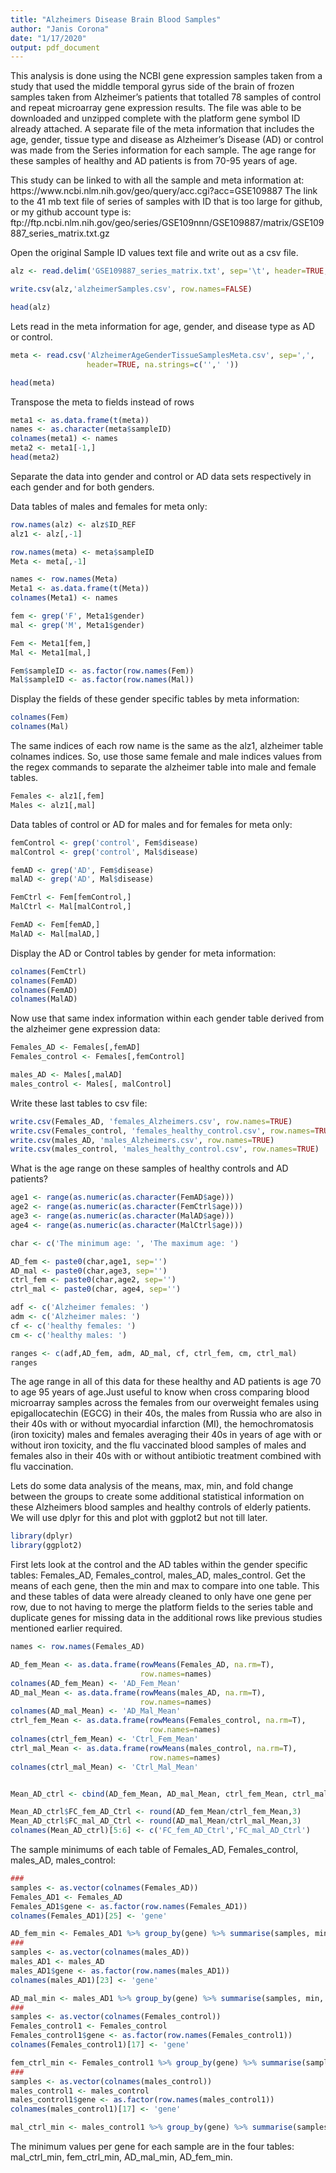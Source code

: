 ---
title: "Alzheimers Disease Brain Blood Samples"
author: "Janis Corona"
date: "1/17/2020"
output: pdf_document
---

This analysis is done using the NCBI gene expression samples taken from a study that used the middle temporal gyrus side of the brain of frozen samples taken from Alzheimer's patients that totalled 78 samples of control and repeat microarray gene expression results. The file was able to be downloaded and unzipped complete with the platform gene symbol ID already attached. A separate file of the meta information that includes the age, gender, tissue type and disease as Alzheimer's Disease (AD) or control was made from the Series information for each sample. The age range for these samples of healthy and AD patients is from 70-95 years of age.

This study can be linked to with all the sample and meta information at: https://www.ncbi.nlm.nih.gov/geo/query/acc.cgi?acc=GSE109887
The link to the 41 mb text file of series of samples with ID that is too large for github, or my github account type is: ftp://ftp.ncbi.nlm.nih.gov/geo/series/GSE109nnn/GSE109887/matrix/GSE109887_series_matrix.txt.gz 

Open the original Sample ID values text file and write out as a csv file.
```{r}
alz <- read.delim('GSE109887_series_matrix.txt', sep='\t', header=TRUE, na.strings=c('',' '), comment.char='!')

write.csv(alz,'alzheimerSamples.csv', row.names=FALSE)

```

```{r}
head(alz)
```


Lets read in the meta information for age, gender, and disease type as AD or control.
```{r}
meta <- read.csv('AlzheimerAgeGenderTissueSamplesMeta.csv', sep=',',
                 header=TRUE, na.strings=c('',' '))
```

```{r}
head(meta)
```


Transpose the meta to fields instead of rows
```{r}

meta1 <- as.data.frame(t(meta))
names <- as.character(meta$sampleID)
colnames(meta1) <- names
meta2 <- meta1[-1,]
head(meta2)
```


Separate the data into gender and control or AD data sets respectively in each gender and for both genders.

Data tables of males and females for meta only:
```{r}
row.names(alz) <- alz$ID_REF
alz1 <- alz[,-1]

row.names(meta) <- meta$sampleID
Meta <- meta[,-1]

names <- row.names(Meta)
Meta1 <- as.data.frame(t(Meta))
colnames(Meta1) <- names

fem <- grep('F', Meta1$gender)
mal <- grep('M', Meta1$gender)

Fem <- Meta1[fem,]
Mal <- Meta1[mal,]

Fem$sampleID <- as.factor(row.names(Fem))
Mal$sampleID <- as.factor(row.names(Mal))
```

Display the fields of these gender specific tables by meta information:
```{r}
colnames(Fem)
colnames(Mal)
```

The same indices of each row name is the same as the alz1, alzheimer table colnames indices. So, use those same female and male indices values from the regex commands to separate the alzheimer table into male and female tables.
```{r}
Females <- alz1[,fem]
Males <- alz1[,mal]
```



Data tables of control or AD for males and for females for meta only:
```{r}
femControl <- grep('control', Fem$disease)
malControl <- grep('control', Mal$disease)

femAD <- grep('AD', Fem$disease)
malAD <- grep('AD', Mal$disease)

FemCtrl <- Fem[femControl,]
MalCtrl <- Mal[malControl,]

FemAD <- Fem[femAD,]
MalAD <- Mal[malAD,]
```

Display the AD or Control tables by gender for meta information:
```{r}
colnames(FemCtrl)
colnames(FemAD)
colnames(FemAD)
colnames(MalAD)
```

Now use that same index information within each gender table derived from the alzheimer gene expression data:
```{r}
Females_AD <- Females[,femAD]
Females_control <- Females[,femControl]

males_AD <- Males[,malAD]
males_control <- Males[, malControl]
```

Write these last tables to csv file:
```{r}
write.csv(Females_AD, 'females_Alzheimers.csv', row.names=TRUE)
write.csv(Females_control, 'females_healthy_control.csv', row.names=TRUE)
write.csv(males_AD, 'males_Alzheimers.csv', row.names=TRUE)
write.csv(males_control, 'males_healthy_control.csv', row.names=TRUE)
```

What is the age range on these samples of healthy controls and AD patients?
```{r}
age1 <- range(as.numeric(as.character(FemAD$age)))
age2 <- range(as.numeric(as.character(FemCtrl$age)))
age3 <- range(as.numeric(as.character(MalAD$age)))
age4 <- range(as.numeric(as.character(MalCtrl$age)))

char <- c('The minimum age: ', 'The maximum age: ')

AD_fem <- paste0(char,age1, sep='')
AD_mal <- paste0(char,age3, sep='')
ctrl_fem <- paste0(char,age2, sep='')
ctrl_mal <- paste0(char, age4, sep='')

adf <- c('Alzheimer females: ')
adm <- c('Alzheimer males: ')
cf <- c('healthy females: ')
cm <- c('healthy males: ')

ranges <- c(adf,AD_fem, adm, AD_mal, cf, ctrl_fem, cm, ctrl_mal)
ranges
```

The age range in all of this data for these healthy and AD patients is age 70 to age 95 years of age.Just useful to know when cross comparing blood microarray samples across the females from our overweight females using epigallocatechin (EGCG) in their 40s, the males from Russia who are also in their 40s with or without myocardial infarction (MI), the hemochromatosis (iron toxicity) males and females averaging their 40s in years of age with or without iron toxicity, and the flu vaccinated blood samples of males and females also in their 40s with or without antibiotic treatment combined with flu vaccination. 


Lets do some data analysis of the means, max, min, and fold change between the groups to create some additional statistical information on these Alzheimers blood samples and healthy controls of elderly patients. We will use dplyr for this and plot with ggplot2 but not till later.

```{r, error=FALSE, message=F, warning=F}
library(dplyr)
library(ggplot2)
```

First lets look at the control and the AD tables within the gender specific tables: Females_AD, Females_control, males_AD, males_control. Get the means of each gene, then the min and max to compare into one table. This and these tables of data were already cleaned to only have one gene per row, due to not having to merge the platform fields to the series table and duplicate genes for missing data in the additional rows like previous studies mentioned earlier required.
```{r}

names <- row.names(Females_AD)

AD_fem_Mean <- as.data.frame(rowMeans(Females_AD, na.rm=T), 
                             row.names=names)
colnames(AD_fem_Mean) <- 'AD_Fem_Mean'
AD_mal_Mean <- as.data.frame(rowMeans(males_AD, na.rm=T), 
                             row.names=names)
colnames(AD_mal_Mean) <- 'AD_Mal_Mean'
ctrl_fem_Mean <- as.data.frame(rowMeans(Females_control, na.rm=T),
                               row.names=names)
colnames(ctrl_fem_Mean) <- 'Ctrl_Fem_Mean'
ctrl_mal_Mean <- as.data.frame(rowMeans(males_control, na.rm=T), 
                               row.names=names)
colnames(ctrl_mal_Mean) <- 'Ctrl_Mal_Mean'


Mean_AD_ctrl <- cbind(AD_fem_Mean, AD_mal_Mean, ctrl_fem_Mean, ctrl_mal_Mean)

Mean_AD_ctrl$FC_fem_AD_Ctrl <- round(AD_fem_Mean/ctrl_fem_Mean,3)
Mean_AD_ctrl$FC_mal_AD_Ctrl <- round(AD_mal_Mean/ctrl_mal_Mean,3)
colnames(Mean_AD_ctrl)[5:6] <- c('FC_fem_AD_Ctrl','FC_mal_AD_Ctrl')

```

The sample minimums of each table of Females_AD, Females_control, males_AD, males_control:
```{r}
###
samples <- as.vector(colnames(Females_AD))
Females_AD1 <- Females_AD
Females_AD1$gene <- as.factor(row.names(Females_AD1))
colnames(Females_AD1)[25] <- 'gene'

AD_fem_min <- Females_AD1 %>% group_by(gene) %>% summarise(samples, min, na.rm=T)
###
samples <- as.vector(colnames(males_AD))
males_AD1 <- males_AD
males_AD1$gene <- as.factor(row.names(males_AD1))
colnames(males_AD1)[23] <- 'gene'

AD_mal_min <- males_AD1 %>% group_by(gene) %>% summarise(samples, min, na.rm=T)
###
samples <- as.vector(colnames(Females_control))
Females_control1 <- Females_control
Females_control1$gene <- as.factor(row.names(Females_control1))
colnames(Females_control1)[17] <- 'gene'

fem_ctrl_min <- Females_control1 %>% group_by(gene) %>% summarise(samples, min, na.rm=T)
###
samples <- as.vector(colnames(males_control))
males_control1 <- males_control
males_control1$gene <- as.factor(row.names(males_control1))
colnames(males_control1)[17] <- 'gene'

mal_ctrl_min <- males_control1 %>% group_by(gene) %>% summarise(samples, min, na.rm=T)

```

The minimum values per gene for each sample are in the four tables: mal_ctrl_min, fem_ctrl_min, AD_mal_min, AD_fem_min. 
```{r}


```




